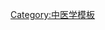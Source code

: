 {{Navbox
|name = 手厥陰心包經
|title = [[手厥陰心包經]]
|titlestyle =
|image =
|style = 
|state = {{{state<includeonly>|collapsed</includeonly>}}}
|above =
|group1 = 
|list1 = [[天池穴|天池]] · [[天泉穴|天泉]] · [[曲澤穴|曲澤]] · [[郄門穴|郄門]] · [[間使穴|間使]] · [[內關穴|內關]] · [[大陵穴|大陵]] · [[勞宮穴|勞宮]] · [[中衝穴|中衝]]
|belowstyle= 
|below = 
}}
<noinclude>
[[Category:中医学模板]]
</noinclude>